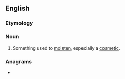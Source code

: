 ==English==

===Etymology===
{{suffix|en|moisten|er}}

===Noun===
{{en-noun}}

# Something used to [[moisten]], especially a [[cosmetic]].

===Anagrams===
* {{anagrams|en|a=eeimnorst|neoterism|one-timers|remoisten|timoneers}}